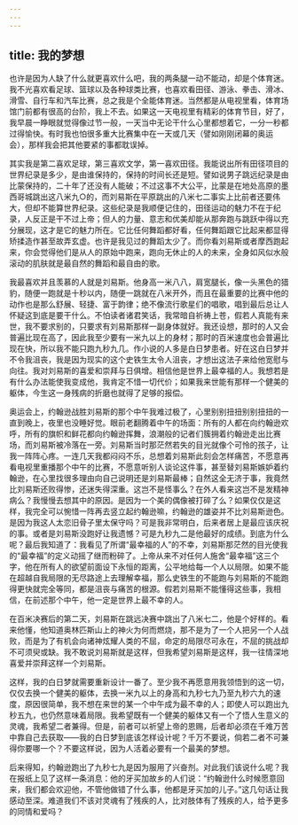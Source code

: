 ```yaml
---
---
---
```

title: 我的梦想
---





也许是因为人缺了什么就更喜欢什么吧，我的两条腿一动不能动，却是个体育迷。我不光喜欢看足球、篮球以及各种球类比赛，也喜欢看田径、游泳、拳击、滑冰、滑雪、自行车和汽车比赛，总之我是个全能体育迷。当然都是从电视里看，体育场馆门前都有很高的台阶，我上不去。如果这一天电视里有精彩的体育节目，好了，我早晨一睁眼就觉得像过节一般，一天当中无论干什么心里都想着它，一分一秒都过得愉快。有时我也怕很多重大比赛集中在一天或几天（譬如刚刚闭幕的奥运会），那样我会把其他要紧的事都耽误掉。

其实我是第二喜欢足球，第三喜欢文学，第一喜欢田径。我能说出所有田径项目的世界纪录是多少，是由谁保持的，保持的时间长还是短。譬如说男子跳远纪录是由比蒙保持的，二十年了还没有人能破；不过这事不大公平，比蒙是在地处高原的墨西哥城跳出这八米九○的，而刘易斯在平原跳出的八米七二事实上比前者还要伟大，但却不能算世界纪录。这些纪录是我顺便记住的，田径运动的魅力不在于纪录，人反正是干不过上帝；但人的力量、意志和优美却能从那奔跑与跳跃中得以充分展现，这才是它的魅力所在。它比任何舞蹈都好看，任何舞蹈跟它比起来都显得矫揉造作甚至故弄玄虚。也许是我见过的舞蹈太少了。而你看刘易斯或者摩西跑起来，你会觉得他们是从人的原始中跑来，跑向无休止的人的未来，全身如风似水般滚动的肌肤就是最自然的舞蹈和最自由的歌。

我最喜欢并且羡慕的人就是刘易斯。他身高一米八八，肩宽腿长，像一头黑色的猎豹，随便一跑就是十秒以内，随便一跳就在八米开外，而且在最重要的比赛中他的动作也是那么舒展、轻捷、富于韵律；绝不像流行歌星们的唱歌，唱到最后总让人怀疑这到底是要干什么。不怕读者诸君笑话，我常暗自祈祷上苍，假若人真能有来世，我不要求别的，只要求有刘易斯那样一副身体就好。我还设想，那时的人又会普遍比现在高了，因此我至少要有一米九以上的身材；那时的百米速度也会普遍比现在快，所以我不能只跑九秒九几。作小说的人多是白日梦患者。好在这白日梦并不令我沮丧，我是因为现实的这个史铁生太令人沮丧，才想出这法子来给他宽慰与向往。我对刘易斯的喜爱和崇拜与日俱增。相信他是世界上最幸福的人。我想若是有什么办法能使我变成他，我肯定不惜一切代价；如果我来世能有那样一个健美的躯体，今生这一身残病的折磨也就得了足够的报偿。

奥运会上，约翰逊战胜刘易斯的那个中午我难过极了，心里别别扭扭别别扭扭的一直到晚上，夜里也没睡好觉。眼前老翻腾着中午的场面：所有的人都在向约翰逊欢呼，所有的旗帜和鲜花都向约翰逊挥舞，浪潮般的记者们簇拥着约翰逊走出比赛场，而刘易斯被冷落在一旁。刘易斯当时那茫然若失的目光就像个可怜的孩子，让我一阵阵心疼。一连几天我都闷闷不乐，总想着刘易斯此刻会怎样痛苦，不愿意再看电视里重播那个中午的比赛，不愿意听别人谈论这件事，甚至替刘易斯嫉妒着约翰逊，在心里找很多理由向自己说明还是刘易斯最棒；自然这全无济于事，我竟然比刘易斯还败得惨，还迷失得深重。这岂不是怪事么？在外人看来这岂不是发精神病么？我慢慢去想其中的原因。是因为一个美的偶像被打碎了么？如果仅仅是这样，我完全可以惋惜一阵再去竖立起约翰逊嘛，约翰逊的雄姿并不比刘易斯逊色。是因为我这人太恋旧骨子里太保守吗？可是我非常明白，后来者居上是最应该庆祝的事。或者是刘易斯没跑好让我遗憾？可是九秒九二是他最好的成绩。到底为什么呢？最后我知道了：我看见了所谓“最幸福的人”的不幸，刘易斯那茫然的目光使我的“最幸福”的定义动摇了继而粉碎了。上帝从来不对任何人施舍“最幸福”这三个字，他在所有人的欲望前面设下永恒的距离，公平地给每一个人以局限。如果不能在超越自我局限的无尽路途上去理解幸福，那么史铁生的不能跑与刘易斯的不能跑得更快就完全等同，都是沮丧与痛苦的根源。假若刘易斯不能懂得这些事，我相信，在前述那个中午，他一定是世界上最不幸的人。

在百米决赛后的第二天，刘易斯在跳远决赛中跳出了八米七二，他是个好样的。看来他懂，他知道奥林匹斯山上的神火为何而燃烧，那不是为了一个人把另一个人战败，而是为了有机会向诸神炫耀人类的不屈，命定的局限尽可永在，不屈的挑战却不可须臾或缺。我不敢说刘易斯就是这样，但我希望刘易斯是这样，我一往情深地喜爱并崇拜这样一个刘易斯。

这样，我的白日梦就需要重新设计一番了。至少我不再愿意用我领悟到的这一切，仅仅去换一个健美的躯体，去换一米九以上的身高和九秒七九乃至九秒六九的速度，原因很简单，我不想在来世的某一个中午成为最不幸的人；即使人可以跑出九秒五九，也仍然意味着局限。我希望既有一个健美的躯体又有一个了悟人生意义的灵魂，我希望二者兼得。但是，前者可以祈望上帝的恩赐，后者却必须在千难万苦中靠自己去获取——我的白日梦到底该怎样设计呢？千万不要说，倘若二者不可兼得你要哪一个？不要这样说，因为人活着必要有一个最美的梦想。

后来得知，约翰逊跑出了九秒七九是因为服用了兴奋剂。对此我们该说什么呢？我在报纸上见了这样一条消息：他的牙买加故乡的人们说：“约翰逊什么时候愿意回来，我们都会欢迎他，不管他做错了什么事，他都是牙买加的儿子。”这几句话让我感动至深。难道我们不该对灵魂有了残疾的人，比对肢体有了残疾的人，给予更多的同情和爱吗？
